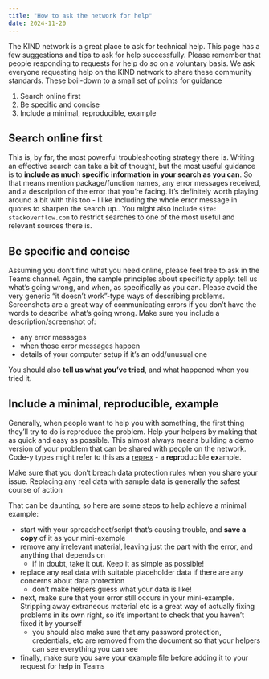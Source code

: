 ---
title: "How to ask the network for help"
date: 2024-11-20
---
  
The KIND network is a great place to ask for technical help. This page has a few suggestions and tips to ask for help successfully. Please remember that people responding to requests for help do so on a voluntary basis. We ask everyone requesting help on the KIND network to share these community standards. These boil-down to a small set of points for guidance

1. Search online first
1. Be specific and concise
1. Include a minimal, reproducible, example

## Search online first
This is, by far, the most powerful troubleshooting strategy there is. Writing an effective search can take a bit of thought, but the most useful guidance is to **include as much specific information in your search as you can**. So that means mention package/function names, any error messages received, and a description of the error that you're facing. It's definitely worth playing around a bit with this too - I like including the whole error message in quotes to sharpen the search up.. You might also include `site: stackoverflow.com` to restrict searches to one of the most useful and relevant sources there is.

## Be specific and concise

Assuming you don't find what you need online, please feel free to ask in the Teams channel. Again, the sample principles about specificity apply: tell us what's going wrong, and when, as specifically as you can. Please avoid the very generic "it doesn't work"-type ways of describing problems. Screenshots are a great way of communicating errors if you don't have the words to describe what's going wrong. Make sure you include a description/screenshot of:

* any error messages
* when those error messages happen
* details of your computer setup if it's an odd/unusual one

You should also **tell us what you've tried**, and what happened when you tried it.
  
## Include a minimal, reproducible, example
Generally, when people want to help you with something, the first thing they'll try to do is reproduce the problem. Help your helpers by making that as quick and easy as possible. This almost always means building a demo version of your problem that can be shared with people on the network. Code-y types might refer to this as a [reprex](https://reprex.tidyverse.org/articles/reprex-dos-and-donts.html) - a **repr**oducible **ex**ample.

::: {.callout-important}
Make sure that you don't breach data protection rules when you share your issue. Replacing any real data with sample data is generally the safest course of action
:::

That can be daunting, so here are some steps to help achieve a minimal example:

- start with your spreadsheet/script that's causing trouble, and **save a copy** of it as your mini-example
- remove any irrelevant material, leaving just the part with the error, and anything that depends on
    - if in doubt, take it out. Keep it as simple as possible!
- replace any real data with suitable placeholder data if there are any concerns about data protection
    - don't make helpers guess what your data is like!
- next, make sure that your error still occurs in your mini-example. Stripping away extraneous material etc is a great way of actually fixing problems in its own right, so it's important to check that you haven't fixed it by yourself
    - you should also make sure that any password protection, credentials, etc are removed from the document so that your helpers can see everything you can see
- finally, make sure you save your example file before adding it to your request for help in Teams